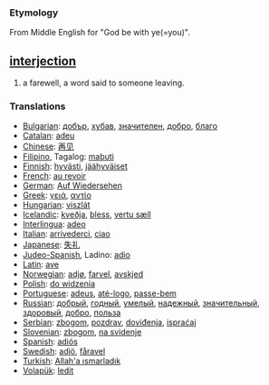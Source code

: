 === Etymology ===
From Middle English for "God be with ye(=you)".

== [[interjection]] ==
#a farewell, a word said to someone leaving.

=== Translations ===
*[[Bulgarian]]: [[добър]], [[хубав]], [[значителен]], [[добро]], [[благо]]
*[[Catalan]]: [[adeu]]
*[[Chinese]]: [[再见]]
*[[Filipino]], Tagalog: [[mabuti]]
*[[Finnish]]: [[hyvästi]], [[jäähyväiset]]
*[[French]]: [[au revoir]]
*[[German]]: [[Auf Wiedersehen]]
*[[Greek]]: [[γειά]], [[αντίο]]
*[[Hungarian]]: [[viszlát]]
*[[Icelandic]]: [[kveðja]], [[bless]], [[vertu sæll]]
*[[Interlingua]]: [[adeo]]
*[[Italian]]: [[arrivederci]], [[ciao]]
*[[Japanese]]: [[失礼]]
*[[Judeo-Spanish]], Ladino: [[adio]]
*[[Latin]]: [[ave]]
*[[Norwegian]]: [[adjø]], [[farvel]], [[avskjed]]
*[[Polish]]: [[do widzenia]]
*[[Portuguese]]: [[adeus]], [[até-logo]], [[passe-bem]]
*[[Russian]]: [[добрый]], [[годный]], [[умелый]], [[надежный]], [[значительный]], [[здоровый]], [[добро]], [[польза]]
*[[Serbian]]: [[zbogom]], [[pozdrav]], [[doviđenja]], [[ispraćaj]]
*[[Slovenian]]: [[zbogom]], [[na svidenje]]
*[[Spanish]]: [[adiós]]
*[[Swedish]]: [[adjö]], [[fåravel]]
*[[Turkish]]: [[Allah'a ısmarladık]]
*[[Volapük]]: [[ledit]]